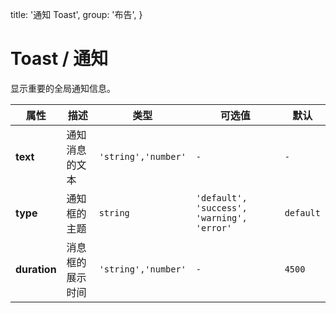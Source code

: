   title: '通知 Toast',
  group: '布告',
}

# Toast / 通知

显示重要的全局通知信息。

<fe-CodeShow title="默认的" desc="基础的Toast控件" name="ex-toast-default" />

<fe-CodeShow title="不同状态的" name="ex-toast-status" />

<fe-CodeShow title="支持静态方法" desc="Toast控件支持静态方法调用" name="ex-toast-static" />

<fe-Attributes>
  
<fe-AttributesTitle title="Toast Props" />

| 属性         | 描述     | 类型                  | 可选值               | 默认    |
| ------------ | -------- | --------------------- | -------------------- | ------- |
| **text**  | 通知消息的文本 | `'string','number'`   | `-`     | `-` |
| **type**     | 通知框的主题 | `string`              | `'default', 'success', 'warning', 'error'`     | `default` |
| **duration**   | 消息框的展示时间 | `'string','number'`         | `-`                  | `4500`     |

</fe-Attributes>